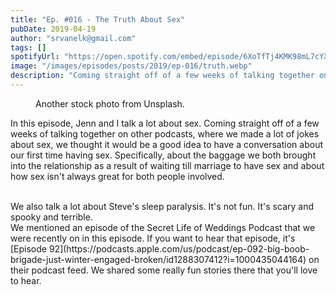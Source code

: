 ```yaml
---
title: "Ep. #016 - The Truth About Sex"
pubDate: 2019-04-19
author: "srvanelk@gmail.com"
tags: []
spotifyUrl: "https://open.spotify.com/embed/episode/6XoTfTj4KMK98mL7cYXHSh?utm_source=generator&theme=0"
image: "/images/episodes/posts/2019/ep-016/truth.webp"
description: "Coming straight off of a few weeks of talking together on other podcasts, where we made a lot of jokes about sex, we thought it would be a good idea to have a conversation about our first time having sex. Specifically, about the baggage we both brought into the relationship as a result of waiting till marriage to have sex and about how sex isn't always great for both people involved."
---
```



<figure>
  <img src="/images/episodes/posts/2019/ep-016/truth.webp" alt="" />
  <figcaption>Another stock photo from Unsplash.</figcaption>
</figure>

<SpotifyEmbed
  spotifyUrl={frontmatter.spotifyUrl}
  coverImage={frontmatter.image}
  coverAlt={frontmatter.title}
  title="Wedded"
  subtitle="Tap to load this episode"
/>

In this episode, Jenn and I talk a lot about sex. Coming straight off of a few weeks of talking together on other podcasts, where we made a lot of jokes about sex, we thought it would be a good idea to have a conversation about our first time having sex. Specifically, about the baggage we both brought into the relationship as a result of waiting till marriage to have sex and about how sex isn't always great for both people involved.

<br />
We also talk a lot about Steve's sleep paralysis. It's not fun. It's scary and spooky
and terrible.
<br />
We mentioned an episode of the Secret Life of Weddings Podcast that we were recently
on in this episode. If you want to hear that episode, it's [Episode 92](https://podcasts.apple.com/us/podcast/ep-092-big-boob-brigade-just-winter-engaged-broken/id1288307412?i=1000435044164)
on their podcast feed. We shared some really fun stories there that you'll love to
hear.
